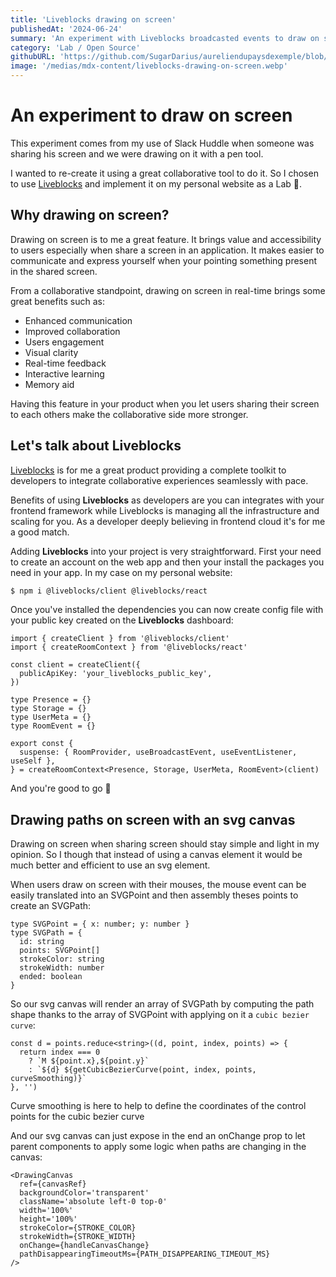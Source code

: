 ```yaml
---
title: 'Liveblocks drawing on screen'
publishedAt: '2024-06-24'
summary: 'An experiment with Liveblocks broadcasted events to draw on screen'
category: 'Lab / Open Source'
githubURL: 'https://github.com/SugarDarius/aureliendupaysdexemple/blob/main/components/lab/drawing-on-screen-editor.tsx'
image: '/medias/mdx-content/liveblocks-drawing-on-screen.webp'
---
```


# An experiment to draw on screen

This experiment comes from my use of Slack Huddle when someone was sharing his screen and we were drawing on it with a pen tool.

I wanted to re-create it using a great collaborative tool to do it.
So I chosen to use [Liveblocks](https://liveblocks.io/) and implement it on my personal website as a Lab 🙂.

## Why drawing on screen?

Drawing on screen is to me a great feature. It brings value and accessibility to users especially when share a screen in an application.
It makes easier to communicate and express yourself when your pointing something present in the shared screen.

From a collaborative standpoint, drawing on screen in real-time brings some great benefits such as:

- Enhanced communication
- Improved collaboration
- Users engagement
- Visual clarity
- Real-time feedback
- Interactive learning
- Memory aid

Having this feature in your product when you let users sharing their screen to each others make the collaborative side more stronger.

## Let's talk about Liveblocks

[Liveblocks](https://liveblocks.io/) is for me a great product providing a complete toolkit to developers to integrate collaborative experiences seamlessly with pace.

Benefits of using **Liveblocks** as developers are you can integrates with your frontend framework while Liveblocks is managing all the infrastructure and scaling for you.
As a developer deeply believing in frontend cloud it's for me a good match.

Adding **Liveblocks** into your project is very straightforward.
First your need to create an account on the web app and then your install the packages you need in your app.
In my case on my personal website:

```sh
$ npm i @liveblocks/client @liveblocks/react
```

Once you've installed the dependencies you can now create config file with your public key created on the **Liveblocks** dashboard:

```tsx
import { createClient } from '@liveblocks/client'
import { createRoomContext } from '@liveblocks/react'

const client = createClient({
  publicApiKey: 'your_liveblocks_public_key',
})

type Presence = {}
type Storage = {}
type UserMeta = {}
type RoomEvent = {}

export const {
  suspense: { RoomProvider, useBroadcastEvent, useEventListener, useSelf },
} = createRoomContext<Presence, Storage, UserMeta, RoomEvent>(client)
```

And you're good to go 🚀

## Drawing paths on screen with an svg canvas

Drawing on screen when sharing screen should stay simple and light in my opinion.
So I though that instead of using a <InlineCode>canvas</InlineCode> element it would be much better and efficient to use an <InlineCode>svg</InlineCode> element.

When users draw on screen with their mouses, the mouse event can be easily translated into an <InlineCode>SVGPoint</InlineCode> and then assembly theses points to create an <InlineCode>SVGPath</InlineCode>:

```tsx
type SVGPoint = { x: number; y: number }
type SVGPath = {
  id: string
  points: SVGPoint[]
  strokeColor: string
  strokeWidth: number
  ended: boolean
}
```

So our svg canvas will render an array of <InlineCode>SVGPath</InlineCode> by computing the path shape thanks to the array of <InlineCode>SVGPoint</InlineCode> with applying on it a `cubic bezier curve`:

```tsx
const d = points.reduce<string>((d, point, index, points) => {
  return index === 0
    ? `M ${point.x},${point.y}`
    : `${d} ${getCubicBezierCurve(point, index, points, curveSmoothing)}`
}, '')
```

<Callout icon='💡'>
  Curve smoothing is here to help to define the coordinates of the control
  points for the cubic bezier curve
</Callout>

And our svg canvas can just expose in the end an <InlineCode>onChange</InlineCode> prop to let parent components to apply some logic when paths are changing in the canvas:

```tsx
<DrawingCanvas
  ref={canvasRef}
  backgroundColor='transparent'
  className='absolute left-0 top-0'
  width='100%'
  height='100%'
  strokeColor={STROKE_COLOR}
  strokeWidth={STROKE_WIDTH}
  onChange={handleCanvasChange}
  pathDisappearingTimeoutMs={PATH_DISAPPEARING_TIMEOUT_MS}
/>
```
